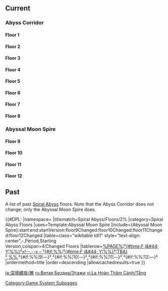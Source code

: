 {{SpiralAbyssTabs}}
==Current==
===Abyss Corridor===
{{Main|Spiral Abyss/Floors/Abyss Corridor}}
====Floor 1====
{{Transclude|Spiral Abyss/Floors/Abyss Corridor|Floor 1}}
====Floor 2====
{{Transclude|Spiral Abyss/Floors/Abyss Corridor|Floor 2}}
====Floor 3====
{{Transclude|Spiral Abyss/Floors/Abyss Corridor|Floor 3}}
====Floor 4====
{{Transclude|Spiral Abyss/Floors/Abyss Corridor|Floor 4}}
====Floor 5====
{{Transclude|Spiral Abyss/Floors/Abyss Corridor|Floor 5}}
====Floor 6====
{{Transclude|Spiral Abyss/Floors/Abyss Corridor|Floor 6}}
====Floor 7====
{{Transclude|Spiral Abyss/Floors/Abyss Corridor|Floor 7}}
====Floor 8====
{{Transclude|Spiral Abyss/Floors/Abyss Corridor|Floor 8}}
===Abyssal Moon Spire===
{{Main|Spiral Abyss/Floors/Abyssal Moon Spire}}
====Floor 9====
{{Transclude|Spiral Abyss/Floors/Abyssal Moon Spire|Floor 9}}
====Floor 10====
{{Transclude|Spiral Abyss/Floors/Abyssal Moon Spire|Floor 10}}
====Floor 11====
{{Transclude|Spiral Abyss/Floors/Abyssal Moon Spire|Floor 11}}
====Floor 12====
{{Transclude|Spiral Abyss/Floors/Abyssal Moon Spire|Floor 12}}

==Past==
A list of past [[Spiral Abyss]] floors. Note that the Abyss Corridor does not change; only the Abyssal Moon Spire does.

{{#DPL:
|namespace=
|titlematch=Spiral Abyss/Floors/2%
|category=Spiral Abyss Floors
|uses=Template:Abyssal Moon Spire
|include={Abyssal Moon Spire}:start:end:startVersion:floor9Changed:floor10Changed:floor11Changed:floor12Changed
|table=class="wikitable tdl1" style="text-align: center",-,Period,Starting<br />Version,colspan=4¦Changed Floors
|tablerow=[[%PAGE%¦²{#time:F j&#44; Y¦%%}²«!--,--» – ²{#if:%%¦²{#time:F j&#44; Y¦%%}²¦TBA}²]],[[Version/%%|%%]],²{#if:%%¦9¦—}²,²{#if:%%¦10¦—}²,²{#if:%%¦11¦—}²,²{#if:%%¦12¦—}²
|ordermethod=title
|order=descending
|allowcachedresults=true
}}

<noinclude>
[[Category:Game System Subpages]]

[[ja:深境螺旋/層]]
[[ru:Витая Бездна/Этажи]]
[[vi:La Hoàn Thâm Cảnh/Tầng]]
</noinclude>